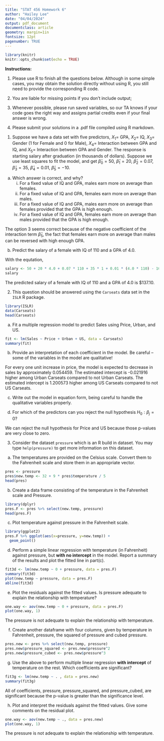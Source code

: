 ```yaml
---
title: "STAT 456 Homework 6"
author: "Hailey Lee"
date: "04/04/2024"
output: pdf_document
documentclass: article 
geometry: margin=1in
fontsize: 12pt
pagenumber: TRUE
---
```


```r
library(knitr)
knitr::opts_chunk$set(echo = TRUE)
```

**Instructions:**

1. Please use R to finish all the questions below. Although in some simple cases, you may obtain the solution directly without using R, you still need to provide the corresponding R code.

2. You are liable for missing points if you don't include output;

3. Whenever possible, please run saved variables, so our TA knows if your code goes the right way and assigns partial credits even if your final answer is wrong.

4. Please submit your solutions in a .pdf file compiled using R markdown.  

\newpage


1. Suppose we have a data set with five predictors, $X_1=$ GPA, $X_2 =$ IQ, $X_3 =$ Gender (1 for Female and 0 for Male), $X_4 =$ Interaction between GPA and IQ, and $X_5 =$ Interaction between GPA and Gender. The response is starting salary after graduation (in thousands of dollars). Suppose we use least squares to fit the model, and get $\widehat{\beta}_0 = 50$, $\widehat{\beta}_1 =20$, $\widehat{\beta}_2 = 0.07$, $\widehat{\beta}_3 = 35$, $\widehat{\beta}_4 = 0.01$, $\widehat{\beta}_5 = -10$.

(a) Which answer is correct, and why?
    i. For a fixed value of IQ and GPA, males earn more on average than females.
    ii. For a fixed value of IQ and GPA, females earn more on average than males.
    iii. For a fixed value of IQ and GPA, males earn more on average than females provided that the GPA is high enough.
    iv. For a fixed value of IQ and GPA, females earn more on average than males provided that the GPA is high enough.
    
The option 3 seems correct because of the negative coefficient of the interaction term $\widehat{\beta}_5$, the fact that females earn more on average than males can be reversed with high enough GPA.

(b) Predict the salary of a female with IQ of 110 and a GPA of 4.0.

With the equtation,
\begin{eqnarray*}
Salary = \beta_0 + \beta_1 GPA  + \beta_2 IQ + \beta_3 Gender + \beta_4 (GPA * IQ) + \beta_5 (GPA * Gender)
\end{eqnarray*}

```R
salary <- 50 + 20 * 4.0 + 0.07 * 110 + 35 * 1 + 0.01 * (4.0 * 110) - 10 * (4.0 * 1)
salary
```

The predicted salary of a female with IQ of 110 and a GPA of 4.0 is $137.10.

2. This question should be answered using the `Carseats` data set in the `ISLR` R package.

```R
library(ISLR)
data(Carseats)
head(Carseats)
```

(a) Fit a multiple regression model to predict Sales using Price, Urban, and US.
```R
fit <- lm(Sales ~ Price + Urban + US, data = Carseats)
summary(fit)
```

(b) Provide an interpretation of each coefficient in the model. Be careful -- some of the variables in the model are qualitative!

For every one unit increase in price, the model is expected to decrease in sales by approximately 0.054459.
The estimated intercept is -0.021916 higher among Urban Carseats compared to not Urban Carseats.
The estimated intercept is 1.200573 higher among US Carseats compared to not US Carseats.


(c) Write out the model in equation form, being careful to handle the qualitative variables properly.

\begin{eqnarray*}
Sales = \beta_0 + \beta_1 Price  + \beta_2 Urban + \beta_3 US + \epsilon
\end{eqnarray*}

(d) For which of the predictors can you reject the null hypothesis $H_0: \beta_j = 0$?

We can reject the null hypothesis for Price and US because those p-values are very close to zero.

3. Consider the dataset `pressure` which is an R build in dataset. You may type `help(pressure)` to get more information on this dataset.

(a) The temperatures are provided on the Celsius scale. Convert them to the Fahrenheit scale and store them in an appropriate vector.
```R
pres <- pressure
pres$new.temp <- 32 + 9 * pres$temperature / 5
head(pres)
```

(b) Create a data frame consisting of the temperature in the Fahrenheit scale and Pressure.
```R
library(dplyr)
pres.F <- pres %>% select(new.temp, pressure)
head(pres.F)
```

(c) Plot temperature against pressure in the Fahrenheit scale.
```R
library(ggplot2)
pres.F %>% ggplot(aes(x=pressure, y=new.temp)) +
  geom_point()
```

(d) Perform a simple linear regression with temperature (in Fahrenheit) against pressure, but **with no intercept** in the model. Report a summary of the results and plot the fitted line in part(c).  
```R
fit3d <- lm(new.temp ~ 0 + pressure, data = pres.F)
summary(fit3d)
plot(new.temp ~ pressure, data = pres.F)
abline(fit3d)
```

(e) Plot the residuals against the fitted values. Is pressure adequate to explain the relationship with temperature? 
```R
one.way <- aov(new.temp ~ 0 + pressure, data = pres.F)
plot(one.way, 1)
```

The pressure is not adequate to explain the relationship with temperature.

(f) Create another dataframe with four columns, given by temperature in Fahrenheit, pressure, the squared of pressure and cubed pressure.  
```R
pres.new <- pres %>% select(new.temp, pressure)
pres.new$pressure_squared <- pres.new$pressure^2
pres.new$pressure_cubed <- pres.new$pressure^3
```

(g) Use the above to perform multiple linear regression **with intercept** of temperature on the rest. Which coefficients are significant?
```R
fit3g <- lm(new.temp ~ . , data = pres.new)
summary(fit3g)
```
All of coefficients, pressure, pressure_squared, and pressure_cubed, are significant because the p-value is greater than the significance level.

(h) Plot and interpret the residuals against the fitted values. Give some comments on the residual plot.
```R
one.way <- aov(new.temp ~ ., data = pres.new)
plot(one.way, 1)
```
The pressure is not adequate to explain the relationship with temperature.